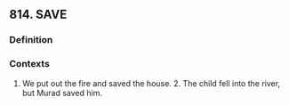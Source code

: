 ## 814. SAVE
### Definition


### Contexts
1. We put out the fire and saved the house. 2. The child fell into the river, but Murad saved him.

